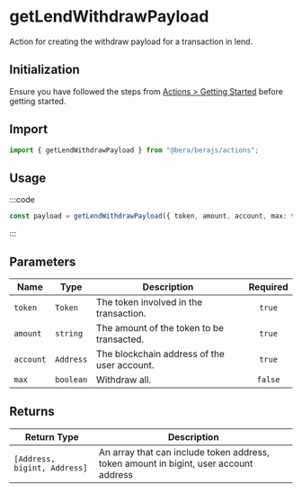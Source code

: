 # getLendWithdrawPayload

Action for creating the withdraw payload for a transaction in lend.

## Initialization

Ensure you have followed the steps from [Actions > Getting Started](/actions/getting-started) before getting started.

## Import

```ts
import { getLendWithdrawPayload } from "@bera/berajs/actions";
```



## Usage

:::code

```ts [example.ts]
const payload = getLendWithdrawPayload({ token, amount, account, max: true });
```

:::

## Parameters


| Name     | Type    | Description                               | Required |
| -------- | ------- | ----------------------------------------- | :------: |
| `token`  | `Token` | The token involved in the transaction.    |  `true`  |
| `amount` | `string`| The amount of the token to be transacted. |  `true`  |
| `account`| `Address`| The blockchain address of the user account. |  `true` |
| `max`| `boolean`| Withdraw all. |  `false` |


## Returns

| Return Type                     | Description                                                        |
| ------------------------------- | ------------------------------------------------------------------ |
| `[Address, bigint, Address]` | An array that can include token address, token amount in bigint, user account address |

